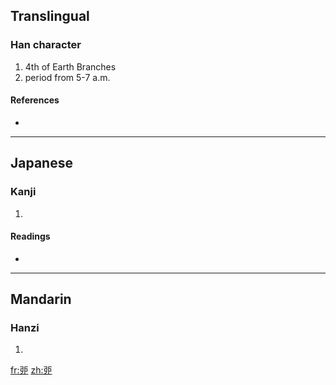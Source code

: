 {{also|卯}}
==Translingual==

===Han character===
{{Han char|rn=63|rad=戶|as=03|sn=7|four=|canj=弓尸一中尸 (NSMLS)}}

# 4th of Earth Branches
# period from 5-7 a.m.

====References====
* {{Han ref|kx=0415.080|dkj=11708|dj=0759.120|hdz=10053.150|uh=623C|ud=25148}}

----

==Japanese==

===Kanji===
{{ja-kanji|grade=|rs=戶03}}

# {{defn|Japanese}}

====Readings====
* {{ja-readings|on=[[ぼう]] (bō)|kun=}}

----

==Mandarin==

===Hanzi===
{{cmn-hanzi|pin=[[mǎo]] ([[mao3]])|wg=mao<sup>3</sup>}}

# {{defn|Mandarin}}

[[fr:戼]]
[[zh:戼]]